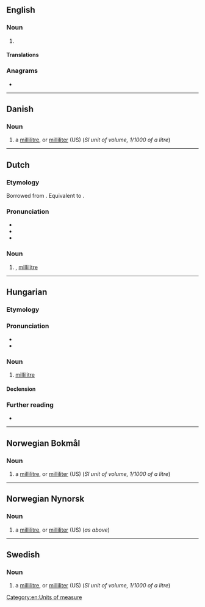 {{also|Milliliter}}
==English==

===Noun===
{{en-noun}}

# {{lb|en|American spelling}} {{alt form|en|millilitre}}

====Translations====
{{trans-see|milliliter|millilitre}}

===Anagrams===
* {{anagrams|en|a=eiiilllmrt|millilitre}}

[[Category:en:Units of measure]]

----

==Danish==

===Noun===
{{head|da|noun|g=c|definite singular|milliliteren|indefinite plural|milliliter|definite plural|milliliterne}}

# a [[millilitre]], or [[milliliter#English|milliliter]] (US) (''SI unit of volume, 1/1000 of a litre'')

----

==Dutch==

===Etymology===
Borrowed from {{bor|nl|fr|millilitre}}. Equivalent to {{af|nl|milli-|liter}}.

===Pronunciation===
* {{IPA|nl|/ˈmi.liˌli.tər/}}
* {{audio|nl|Nl-milliliter.ogg|Audio}}
* {{hyphenation|nl|mil|li|li|ter}}

===Noun===
{{nl-noun|m|-s|-}}

# {{l|en|milliliter}}, [[millilitre]] {{gloss|0.001 litre}}

----

==Hungarian==

===Etymology===
{{af|hu|milli-|liter}}

===Pronunciation===
* {{hu-IPA|mililiter}}
* {{hyphenation|hu|mil|li|li|ter}}

===Noun===
{{hu-noun|ek}}

# [[millilitre]] {{gloss|a unit of volume}}

====Declension====
{{hu-infl-nom|millilitere|e|-}}{{hu-pos-etek|milliliter||ei}}

===Further reading===
* {{R:HES}}

{{topics|hu|SI units}}

----

==Norwegian Bokmål==

===Noun===
{{head|nb|noun|g=m|definite singular|milliliteren|indefinite plural|milliliter|definite plural|milliliterne}}

# a [[millilitre]], or [[milliliter#English|milliliter]] (US) (''SI unit of volume, 1/1000 of a litre'')

----

==Norwegian Nynorsk==

===Noun===
{{head|nn|noun|g=m|definite singular|milliliteren|indefinite plural|milliliter|definite plural|milliliterane|or|millilitrane}}

# a [[millilitre]], or [[milliliter#English|milliliter]] (US) (''as above'')

----

==Swedish==

===Noun===
{{head|sv|noun|g=c|definite singular|millilitern|indefinite plural|milliliter|definite plural|milliliterna}}

# a [[millilitre]], or [[milliliter#English|milliliter]] (US) (''SI unit of volume, 1/1000 of a litre'')